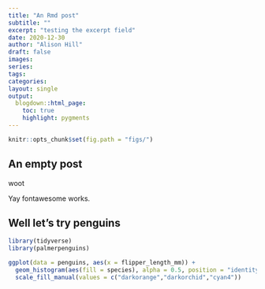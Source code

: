 ```yaml
---
title: "An Rmd post"
subtitle: ""
excerpt: "testing the excerpt field"
date: 2020-12-30
author: "Alison Hill"
draft: false
images:
series:
tags:
categories:
layout: single
output:
  blogdown::html_page:
    toc: true
    highlight: pygments
---
```


```r
knitr::opts_chunk$set(fig.path = "figs/")
```


## An empty post

<i class="fas fa-mug-hot"></i> woot

Yay fontawesome works.

## Well let's try penguins

```r
library(tidyverse)
library(palmerpenguins)
```

```r
ggplot(data = penguins, aes(x = flipper_length_mm)) +
  geom_histogram(aes(fill = species), alpha = 0.5, position = "identity") +
  scale_fill_manual(values = c("darkorange","darkorchid","cyan4"))
```


